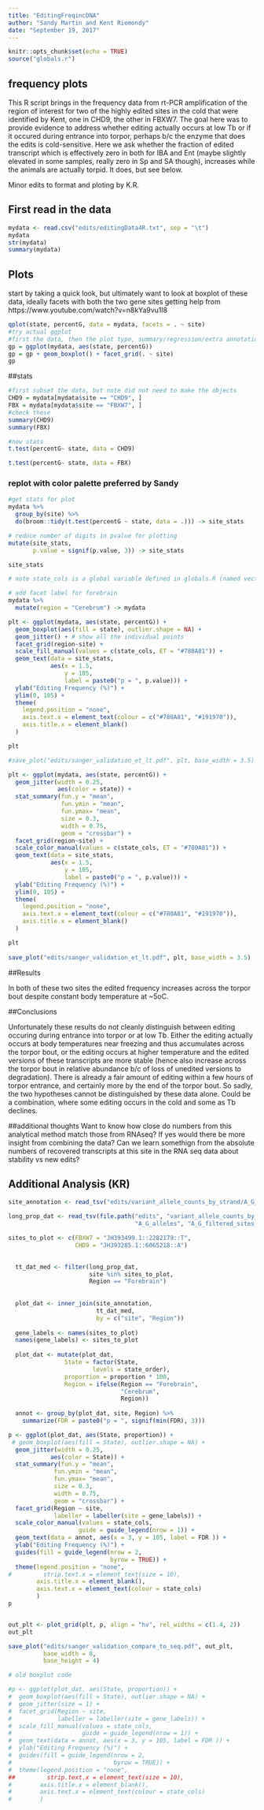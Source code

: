 ```yaml
---
title: "EditingFreqincDNA"
author: "Sandy Martin and Kent Riemondy"
date: "September 19, 2017"
---
```


```r
knitr::opts_chunk$set(echo = TRUE)
source("globals.r")
```

## frequency plots
This R script brings in the frequency data from rt-PCR amplification of the region of interest for two of the highly edited sites in the cold that were identified by Kent, one in CHD9, the other in FBXW7.  The goal here was to provide evidence to address whether editing actually occurs at low Tb or if it occured during entrance into torpor, perhaps b/c the enzyme that does the edits is cold-sensitive. Here we ask whether the fraction of edited transcript which is effectively zero in both for IBA and Ent (maybe slightly elevated in some samples, really zero in Sp and SA though), increases while the animals are actually torpid.  It does, but see below.

Minor edits to format and ploting by K.R. 

## First read in the data

```r
mydata <- read.csv("edits/editingData4R.txt", sep = "\t")
mydata
str(mydata)
summary(mydata)
```

## Plots
start by taking a quick look, but ultimately want to look at boxplot of these data, ideally facets with both the two gene sites
getting help from https://www.youtube.com/watch?v=n8kYa9vu1l8
```r
qplot(state, percentG, data = mydata, facets = . ~ site)
#try actual ggplot
#first the data, then the plot type, summary/regression/extra annotation
gp = ggplot(mydata, aes(state, percentG))
gp = gp + geom_boxplot() + facet_grid(. ~ site)
gp
```

##stats

```r
#first subset the data, but note did not need to make the objects
CHD9 = mydata[mydata$site == "CHD9", ]
FBX = mydata[mydata$site == "FBXW7", ]
#check these
summary(CHD9)
summary(FBX)

#now stats
t.test(percentG~ state, data = CHD9)

t.test(percentG~ state, data = FBX)
```


### replot with color palette preferred by Sandy
```r

#get stats for plot
mydata %>% 
  group_by(site) %>% 
  do(broom::tidy(t.test(percentG ~ state, data = .))) -> site_stats

# reduce number of digits in pvalue for plotting
mutate(site_stats,
       p.value = signif(p.value, 3)) -> site_stats

site_stats

# note state_cols is a global variable defined in globals.R (named vector of state and color)

# add facet label for forebrain
mydata %>% 
  mutate(region = "Cerebrum") -> mydata

plt <- ggplot(mydata, aes(state, percentG)) +
  geom_boxplot(aes(fill = state), outlier.shape = NA) +
  geom_jitter() + # show all the individual points
  facet_grid(region~site) +
  scale_fill_manual(values = c(state_cols, ET = "#780A81")) +
  geom_text(data = site_stats, 
            aes(x = 1.5, 
                y = 105, 
                label = paste0("p = ", p.value))) +
  ylab("Editing Frequency (%)") +
  ylim(0, 105) + 
  theme(
    legend.position = "none",
    axis.text.x = element_text(colour = c("#780A81", "#191970")),
    axis.title.x = element_blank()
  )

plt

#save_plot("edits/sanger_validation_et_lt.pdf", plt, base_width = 3.5)

plt <- ggplot(mydata, aes(state, percentG)) +
  geom_jitter(width = 0.25,
              aes(color = state)) +
  stat_summary(fun.y = "mean", 
               fun.ymin = "mean", 
               fun.ymax= "mean",
               size = 0.3,
               width = 0.75,
               geom = "crossbar") +
  facet_grid(region~site) +
  scale_color_manual(values = c(state_cols, ET = "#780A81")) +
  geom_text(data = site_stats, 
            aes(x = 1.5, 
                y = 105, 
                label = paste0("p = ", p.value))) +
  ylab("Editing Frequency (%)") +
  ylim(0, 105) + 
  theme(
    legend.position = "none",
    axis.text.x = element_text(colour = c("#780A81", "#191970")),
    axis.title.x = element_blank()
  )

plt
 
save_plot("edits/sanger_validation_et_lt.pdf", plt, base_width = 3.5)

```
##Results 

In both of these two sites the edited frequency increases across the torpor bout despite constant body temperature at ~5oC.  

##Conclusions 

Unfortunately these results do not cleanly distinguish between editing occuring during entrance into torpor or at low Tb.
Either the editing actually occurs at body temperatures near freezing and thus accumulates across the torpor bout, or the editing occurs at higher temperature and the edited versions of these transcripts are more stable (hence also increase across the torpor bout in relative abundance b/c of loss of unedited versions to degradation). There is already a fair amount of editing within a few hours of torpor entrance, and certainly more by the end of the torpor bout.  So sadly, the two hypotheses cannot be distinguished by these data alone. Could be a combination, where some editing occurs in the cold and some as Tb declines.

##additional thoughts
Want to know how close do numbers from this analytical method match those from RNAseq? If yes would there be more insight from combining the data?  Can we learn somethign from the absolute numbers of recovered transcripts at this site in the RNA seq data about stability vs new edits?


## Additional Analysis (KR)

```r
site_annotation <- read_tsv("edits/variant_allele_counts_by_strand/A_G_alleles/A_G_filtered_sites_annotation.txt.gz")

long_prop_dat <- read_tsv(file.path("edits", "variant_allele_counts_by_strand",
                                    "A_G_alleles", "A_G_filtered_sites_proportions_tidy.txt.gz"))
```

```r
sites_to_plot <- c(FBXW7 = "JH393499.1::2282179::T",
                   CHD9 = "JH393285.1::6065218::A")

  
  tt_dat_med <- filter(long_prop_dat, 
                       site %in% sites_to_plot,
                       Region == "Forebrain")
  
  
  plot_dat <- inner_join(site_annotation, 
                         tt_dat_med, 
                         by = c("site", "Region"))
  
  gene_labels <- names(sites_to_plot)
  names(gene_labels) <- sites_to_plot
  
  plot_dat <- mutate(plot_dat, 
                State = factor(State, 
                        levels = state_order),
                proportion = proportion * 100,
                Region = ifelse(Region == "Forebrain",
                                "Cerebrum",
                                Region))
    
  annot <- group_by(plot_dat, site, Region) %>% 
    summarize(FDR = paste0("p = ", signif(min(FDR), 3)))

p <- ggplot(plot_dat, aes(State, proportion)) +
 # geom_boxplot(aes(fill = State), outlier.shape = NA) +
  geom_jitter(width = 0.25,
            aes(color = State)) +
  stat_summary(fun.y = "mean", 
             fun.ymin = "mean", 
             fun.ymax= "mean",
             size = 0.3,
             width = 0.75,
             geom = "crossbar") +
  facet_grid(Region ~ site, 
             labeller = labeller(site = gene_labels)) + 
  scale_color_manual(values = state_cols, 
                    guide = guide_legend(nrow = 1)) +
  geom_text(data = annot, aes(x = 3, y = 105, label = FDR )) + 
  ylab("Editing Frequency (%)") + 
  guides(fill = guide_legend(nrow = 2, 
                             byrow = TRUE)) +
  theme(legend.position = "none",
#         strip.text.x = element_text(size = 10),
        axis.title.x = element_blank(),
        axis.text.x = element_text(colour = state_cols)
        )
p


out_plt <- plot_grid(plt, p, align = "hv", rel_widths = c(1.4, 2))
out_plt 

save_plot("edits/sanger_validation_compare_to_seq.pdf", out_plt, 
          base_width = 8,
          base_height = 4)

# old boxplot code

#p <- ggplot(plot_dat, aes(State, proportion)) +
#  geom_boxplot(aes(fill = State), outlier.shape = NA) +
#  geom_jitter(size = 1) +
#  facet_grid(Region ~ site, 
#             labeller = labeller(site = gene_labels)) + 
#  scale_fill_manual(values = state_cols, 
#                    guide = guide_legend(nrow = 1)) +
#  geom_text(data = annot, aes(x = 3, y = 105, label = FDR )) + 
#  ylab("Editing Frequency (%)") + 
#  guides(fill = guide_legend(nrow = 2, 
#                             byrow = TRUE)) +
#  theme(legend.position = "none",
##         strip.text.x = element_text(size = 10),
#        axis.title.x = element_blank(),
#        axis.text.x = element_text(colour = state_cols)
#        )
```
